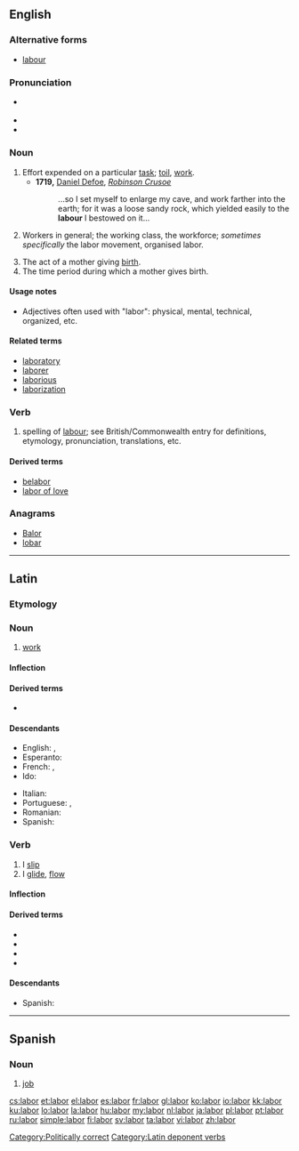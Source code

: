 {{wikipedia|dab=labor}}
{{also|Labor}}
==English==

===Alternative forms===
* [[labour]] {{qualifier|Britain|Australia|New Zealand|Canada}}

===Pronunciation===
* {{a|US}} {{IPA|/ˈleɪ.bɚ/}}
* {{audio|en-us-labor.ogg|Audio (US)}}
* {{rhymes|eɪbə(r)}}

===Noun===
{{en-noun|s|-}}

# Effort expended on a particular [[task]]; [[toil]], [[work]].
#* '''1719,''' [[w:Daniel Defoe|Daniel Defoe]], ''[[w:Robinson Crusoe|Robinson Crusoe]]''
#*: ...so I set myself to enlarge my cave, and work farther into the earth; for it was a loose sandy rock, which yielded easily to the '''labour''' I bestowed on it...
# {{uncountable}} Workers in general; the working class, the workforce; ''sometimes specifically'' the labor movement, organised labor.
# The act of a mother giving [[birth]].
# The time period during which a mother gives birth.

====Usage notes====
* Adjectives often used with "labor": physical, mental, technical, organized, etc.

====Related terms====
* [[laboratory]]
* [[laborer]]
* [[laborious]]
* [[laborization]]

[[Category:Politically correct]]

===Verb===
{{en-verb}}

# {{US}} spelling of [[labour]]; see British/Commonwealth entry for definitions, etymology, pronunciation, translations, etc.

====Derived terms====
* [[belabor]]
* [[labor of love]]

===Anagrams===
* [[Balor#English|Balor]]
* [[lobar#English|lobar]]

----

==Latin==

===Etymology===

{{proto|Indo-European|lāb-|to hang loosely|lang=la}}

===Noun===
{{la-noun|labor|laboris|labōris|m|third}}

# [[work]]

====Inflection====
{{la-decl-3rd|labor|labor|labor|labōr}}

====Derived terms====
* {{l|la|laboro|labōrō}}

====Descendants====
{{top2}}
* English: {{l|en|labor}}, {{l|en|labour}}
* Esperanto: {{l|eo|laboro}}
* French: {{l|fr|labeur}}, {{l|fr|labour}}
* Ido: {{l|io|laboro}}
{{mid2}}
* Italian: {{l|it|lavoro}}
* Portuguese: {{l|pt|labor}}, {{l|pt|lavor}}
* Romanian: {{l|ro|laboare}}
* Spanish: {{l|es|labor}}
{{bottom}}

===Verb===
{{la-verb|labor|lābor|labi|lābī|lapsus|lāpsus sum}}

# I [[slip]]
# I [[glide]], [[flow]]

====Inflection====
{{la-conj-3rd-depon|lāb|lāps|11=lab|22=laps}}
<!-- x -->

====Derived terms====
* {{l|la|collabor|collābor}}
* {{l|la|lapso|lapsō}}
* {{l|la|lapsus|lāpsus}}
* {{l|la|relabor|relābor}}

====Descendants====
* Spanish: {{l|es|laborear}}

[[Category:Latin deponent verbs]]

----

==Spanish==

===Noun===
{{es-noun-m|pl=labores}}

# [[job]]

[[cs:labor]]
[[et:labor]]
[[el:labor]]
[[es:labor]]
[[fr:labor]]
[[gl:labor]]
[[ko:labor]]
[[io:labor]]
[[kk:labor]]
[[ku:labor]]
[[lo:labor]]
[[la:labor]]
[[hu:labor]]
[[my:labor]]
[[nl:labor]]
[[ja:labor]]
[[pl:labor]]
[[pt:labor]]
[[ru:labor]]
[[simple:labor]]
[[fi:labor]]
[[sv:labor]]
[[ta:labor]]
[[vi:labor]]
[[zh:labor]]